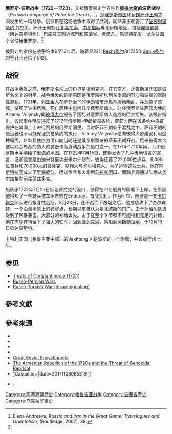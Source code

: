 {{Infobox military conflict
|partof=[[俄罗斯-波斯战争|俄罗斯-波斯战争]]
|image=
|caption=显示彼得大帝和他的军队在阿斯特拉罕港下船路线的地图，其上还标有战争期间主要战役的地点和日期。
|conflict=俄罗斯-波斯战争 (1722–1723)
|date=1722年6月18日－1723年9月12日
|place=[[北高加索|北高加索]]、[[南高加索|南高加索]]与[[伊朗|伊朗]]北部
|result=俄罗斯胜利<br>[[圣彼得堡条约_(1723)|圣彼得堡条约 (1723)]]<ref name="Mikaberidze850">''Treaty of St Petersburg (1723)'', Alexander Mikaberidze, '''Conflict and Conquest in the Islamic World: A Historical Encyclopedia''', Vol. I, ed. Alexander Mikaberidze, (ABC-CLIO, 2011), 850.</ref>
|territory=俄罗斯得到了[[傑爾賓特|傑爾賓特]]、[[巴库|巴库]]、[[希爾凡|希爾凡]]、[[吉蘭省|吉蘭省]]、[[馬贊德蘭省|馬贊德蘭省]]、[[戈尔甘|戈尔甘]]。所有的省份均在10-12年后归还给了波斯。
|casus=the [[沙皇|Tsar]]'s attempt to expand Russian influence in the [[裏海|Caspian]], [[北高加索|North Caucasus]], and [[南高加索|South Caucasus]] regions and to prevent its rival, the [[奥斯曼帝国|Ottoman Empire]], from territorial gains in the region at the expense of declining mutually neighboring [[萨非王朝|Safavid Persia]].
|combatant1={{flag|Russian Empire}}<br />
* [[Image:Flag_of_the_Cossack_Hetmanat.svg|25px]] [[哥萨克酋长国|哥萨克酋长国]]
[[File:Знамено_Картлі.gif|22px]] [[卡特利王国|卡特利王国]]<ref name=autogenerated3 >{{Cite web |url=http://bse.sci-lib.com/article088419.html |title=Персидский поход 1722-23 |accessdate=2016-11-01 |archive-date=2015-07-03 |archive-url=https://web.archive.org/web/20150703104706/http://bse.sci-lib.com/article088419.html |dead-url=no }}</ref><br />[[File:Coat_of_arms_of_Gyulistan.jpg|22px]] [[Melikdoms_of_Karabakh|Melikdoms of Karabakh]]与[[亚美尼亚人|亚美尼亚]] 联军<ref name=autogenerated10 >{{Cite web |url=http://www.bvahan.com/armenianway/aw/Melikstva_Xamsi/2.html |title=МЕЛИКСТВА ХАМСЫ<!-- Заголовок добавлен ботом --> |accessdate=2016-11-01 |archive-date=2017-04-20 |archive-url=https://web.archive.org/web/20170420025543/http://www.bvahan.com/armenianway/aw/Melikstva_Xamsi/2.html |dead-url=no }}</ref><br />[[File:Kabarda3.gif|22px]] [[卡巴爾達人|卡巴爾達]] (lesser and greater)<ref name=autogenerated6 /><br />[[卡爾梅克汗國|卡爾梅克汗國]]<ref name=autogenerated6 >{{cite web|url=http://adhist.kbsu.ru/book/7/7_2_2.htm|title=722|publisher=|accessdate=9 June 2015|archive-date=2016-03-04|archive-url=https://web.archive.org/web/20160304044112/http://adhist.kbsu.ru/book/7/7_2_2.htm|dead-url=no}}</ref><br />
[[Shamkhalate_of_Tarki|Shamkhalate of Tarki]]<ref name=autogenerated2 >{{cite web|url=http://kumukia.ru/modules.php?name=Pages&pa=showpage&pid=14|title=Кумыкский мир|publisher=|accessdate=9 June 2015|archive-date=2007-10-28|archive-url=https://web.archive.org/web/20071028052534/http://www.kumukia.ru/modules.php?name=Pages&pa=showpage&pid=14|dead-url=no}}</ref><br />
Tabasaran principality<ref name=autogenerated14 >{{cite web|url=http://www.lekia.ru/str43.html|title=lekia.ru|publisher=|accessdate=9 June 2015|archive-url=https://web.archive.org/web/20160304203359/http://www.lekia.ru/str43.html|archive-date=2016-03-04|dead-url=yes}}</ref><ref name=autogenerated15>{{Cite web |url=http://www.mrtabasaran.ru/settlement |title=Официальный сайт администрации Табасаранского района Населенные пункты<!-- Заголовок добавлен ботом --> |accessdate=2016-11-01 |archive-date=2012-11-14 |archive-url=https://web.archive.org/web/20121114080827/http://www.mrtabasaran.ru/settlement |dead-url=yes }}</ref>
|combatant2=[[Image:Safavid_Flag.svg|23px]] [[萨非王朝|萨非王朝]]<br /> [[File:Fictitious_Ottoman_flag_2.png|22px]] [[奥斯曼帝国|奥斯曼帝国]]<br />[[File:Flag_of_the_Lak_People_v2.svg|22px]] [[Gazikumukh_Khanate|Gazikumukh Khanate]]<br />[[File:Lezgian_flag.svg|22px]] [[列茲金斯坦|列茲金斯坦]]
|commander1={{flagicon|Russia}} [[彼得大帝|彼得大帝]]<br />{{flagicon|Russia}} [[Fyodor_Matveyevich_Apraksin|Fyodor Matveyevich Apraksin]]<br />{{flagicon|Russia}} [[Mikhail_Matyushkin|Mikhail Matyushkin]]<br />{{flagicon|Russia}} Ivan Matveevich the Red Faced<br />[[Image:Flag_of_the_Cossack_Hetmanat.svg|25px]][[Danylo_Apostol|Danylo Apostol]]<br />[[File:V6flag.JPG|22px]] [[Vakhtang_VI|Vakhtang VI]]<br />[[File:Coat_of_arms_of_Gyulistan.jpg|22px]] [[Davit_Bek|Davit Bek]]<ref name=autogenerated10 /><br />[[File:Armenian_Apostolic_Church_logo.svg|22px]] Isaiah Hasan Jalalyan<ref name=autogenerated10 /><br />[[File:Kabarda3.gif|22px]] Murza Cherkassky<ref name=autogenerated6 /><br />[[File:Kabarda3.gif|22px]] Aslan-Bek<ref name=autogenerated6 /><br />[[阿玉奇|阿玉奇]]<ref>Konstantin Nikolaevich Maksimov. [https://books.google.nl/books?id=SyogLC4SdRsC&pg=PA86&dq=ayuka+khan+russo-persian+war+1722&hl=nl&sa=X&ei=0jZ0VcfdFsut7gbsj4P4Ag&ved=0CCAQ6AEwAA#v=onepage&q=ayuka%20khan%20russo-persian%20war%201722&f=false ''Kalmykia in Russia's Past and Present National Policies and Administrative System''] {{Wayback|url=https://books.google.nl/books?id=SyogLC4SdRsC&pg=PA86&dq=ayuka+khan+russo-persian+war+1722&hl=nl&sa=X&ei=0jZ0VcfdFsut7gbsj4P4Ag&ved=0CCAQ6AEwAA#v=onepage&q=ayuka%20khan%20russo-persian%20war%201722&f=false |date=20160811030603 }} Central European University Press, 2008 ISBN 9639776173 p 86</ref><br />Adil-Giray<ref name=autogenerated2 /><br />Rustam-Qadi<ref name=autogenerated14 /><ref name=autogenerated15 /> 
|commander2=[[Image:Safavid_Flag.svg|22px]] [[沙阿|沙阿]] [[塔赫玛斯普二世|塔赫玛斯普二世]]<br />[[File:Fictitious_Ottoman_flag_2.png|22px]] [[艾哈迈德三世|艾哈迈德三世]]<br />Sultan Mahmoud Otemishsky<br />Ahmet Khan<br />[[Knyaz|Knyaz]] Aydemir<br />[[Knyaz|Knyaz]] Chopalav<br />[[File:Flag_of_the_Lak_People_v2.svg|22px]] Surkhay Garay Ibn Bey<br />[[File:Lezgian_flag.svg|22px]] Haji Davud Myushkyursky 
|strength1=俄罗斯士兵: 61,039<ref name="History of Iran">{{cite book |first1=William Bayne |last1=Fisher |first2=P. |last2=Avery |first3=G. R. G. |last3=Hambly |first4=C. |last4=Melville |url=https://books.google.com/books?id=H20Xt157iYUC&pg=PA321 |title=The Cambridge History of Iran |volume=7 |publisher=Cambridge University Press |year=1991 |isbn=978-0521200950 |access-date=2016-11-01 |archive-date=2016-05-29 |archive-url=https://web.archive.org/web/20160529063810/https://books.google.com/books?id=H20Xt157iYUC&pg=PA321 |dead-url=no }}</ref><br />哥萨克: 22,000<br />格鲁吉亚-亚美尼亚联军: 40,000
|strength2= Gholam士兵: 10,000<br />[[萨非王朝|萨非王朝]] Tofangchian士兵: 30,000<br />[[Tupchi,_Iran|Topchi Brigade]], [[奇茲爾巴什|奇茲爾巴什]]士兵: 30,000
|casualties1=36,664名士兵死亡<ref name="History of Iran" />
|casualties2= 未知
|}}
{{Campaignbox 俄羅斯－波斯戰爭}}

'''俄罗斯-波斯战争（1722－1723）'''，又被俄罗斯史学界称作'''[[彼得大帝|彼得大帝]]的波斯战役'''（''Persian campaign of Peter the Great''），<ref>Elena Andreeva, ''Russia and Iran in the Great Game: Travelogues and Orientalism'', (Routledge, 2007), 38.</ref>，是[[俄罗斯帝国|俄罗斯帝国]]和[[伊朗|伊朗]][[萨菲王朝|萨菲王朝]]之间发生的一场战争。俄罗斯在这场战争中取得了胜利，同萨菲王朝签订了[[圣彼得堡条约_(1723)|圣彼得堡条约 (1723)]]，萨菲王朝割让[[北高加索|北高加索]]、[[南高加索|南高加索]]与北伊朗地区，包括[[傑爾賓特|傑爾賓特]]（南[[达吉斯坦共和国|达吉斯坦]]州）、[[巴库|巴库]]及其附近城市和[[吉蘭省|吉蘭省]]、[[希爾凡|希爾凡]]、[[馬贊德蘭省|馬贊德蘭省]]、[[戈尔甘|戈尔甘]]四个省份给俄罗斯。<ref name="History of Iran" />

被割让的省份在战争结束9至12年后，随着1732年[[Resht条约|Resht条约]]和1735年[[Ganja条约|Ganja条约]]的签订归还给了伊朗。

==战役==
在战争爆发之前，俄罗斯名义上的边界是[[捷列克河|捷列克河]]，在其南方，[[Khanates_of_the_Caucasus|达吉斯坦汗国]]是波斯名义上的封臣。战争爆发的最终原因是俄罗斯扩张到东南部的野心和波斯的暂时性混乱。1721年，[[列茲金人|列茲金人]]在萨菲治下的伊朗城市[[沙馬基|沙馬基]]发动叛乱，并劫掠了该城，杀死了许多居民，死亡居民中包括几个俄罗斯商人{{sfn|Axworthy|2010|page=42}}{{sfn|Fisher|Avery|Hambly|Melville|1991|p=316}}。时任俄罗斯驻萨菲大使的Artemy Volynsky向[[彼得大帝|彼得大帝]]报告了叛乱对俄罗斯商人造成的巨大损失。{{sfn|Sicker|2001|page=48}}{{sfn|Fisher|Avery|Hambly|Melville|1991|p=316}}该报告指出，该起事件明显违反了1717年俄罗斯-伊朗贸易条约，萨菲方面在该条约中保证保护在其国土上进行贸易的俄罗斯国民。当时萨菲王朝处于混乱之中，萨菲王朝的统治者也不可能保证贸易条约的执行，Artemy Volynsky便向彼得大帝建议利用这种局面，以恢复秩序为借口向当时还是俄罗斯盟友的萨菲王朝开战。{{sfn|Sicker|2001|page=48}}{{sfn|Fisher|Avery|Hambly|Melville|1991|p=316}}后来彼得大帝便以对沙馬基的商人的袭击作为发动战争的借口之一。在1714-1720年间，几个俄罗斯水手测绘了[[里海|里海]]的地图。在1722年7月15日，彼得发表了几种当地语言的宣言，证明侵害是由迪米特里坎泰米尔计划的。彼得征募了22,000位步兵、9,000位骑兵和70,000人的[[哥薩克|哥薩克]]、[[鞑靼人|鞑靼人]]与[[卡尔梅克人|卡尔梅克人]]。为了运输这些士兵，他在[[阿斯特拉罕|阿斯特拉罕]]成立了[[里海舰队|里海舰队]]，运送步兵和火炮到[[苏拉克河|苏拉克河]]口，而骑兵则通过陆地从[[伏尔加格勒|伏尔加格勒]]前往[[莫兹多克|莫兹多克]]。

船队于1722年7月27日抵达苏拉克的港口，彼得在四名船员的帮助下上岸，在那里他得知了一些骑兵被车臣击败在Enderey，首战失利。作为回应，他派遣一支[[卡尔梅克人|卡尔梅克]]部队进行报复性远征。8月23日，在不战而下数城之后，他成功攻下了杰尔宾特，一个沿海平原上的狭窄点，长期以来被认为是北波斯的门户。由于补给船队遭受到了风暴袭击，大部分的补给丢失。由于在整个季节都不可能得到充足的补给，他在杰尔宾特留下了强大的驻军，回到[[捷列克河|捷列克河]]，乘船到[[阿斯特拉罕|阿斯特拉罕]]，于12月13日抵达[[莫斯科|莫斯科]]。

卡特利王国（格鲁吉亚中部）的Vakhtang VI是波斯的一个附庸，并曾被俘虏七年。

==参见==
* [[君士坦丁堡條約_(1724年)|Treaty of Constantinople (1724)]]
* [[Russo-Persian_Wars|Russo-Persian Wars]]
* [[俄土战争|Russo-Turkish War (disambiguation)]]

==參考文獻==
{{reflist}}

==參考來源==
* {{cite book|last1=Axworthy|first1=Michael|authorlink=Michael Axworthy|title=The Sword of Persia: Nader Shah, from Tribal Warrior to Conquering Tyrant|date=2010|publisher=I.B.Tauris|isbn=978-0857721938|ref=harv}}
* {{cite book | last1 = Fisher | first1 = William Bayne | last2 = Avery | first2 = P. | last3 = Hambly | first3 = G. R. G | last4 = Melville | first4 = C. | title = The Cambridge History of Iran | volume = 7 | url = https://books.google.nl/books?id=H20Xt157iYUC&dq=agha+muhammad+khan+invade+georgia&hl=nl&source=gbs_navlinks_s | publisher = [[劍橋大學出版社|Cambridge University Press]] | location = Cambridge | year = 1991 | isbn = 978-0521200950 | ref = harv | access-date = 2016-11-01 | archive-date = 2017-02-05 | archive-url = https://web.archive.org/web/20170205180156/https://books.google.nl/books?id=H20Xt157iYUC&dq=agha+muhammad+khan+invade+georgia&hl=nl&source=gbs_navlinks_s | dead-url = no }}
* {{cite book|last1=Matthee|first1=Rudolph P.|title=The Pursuit of Pleasure: Drugs and Stimulants in Iranian History, 1500-1900|date=2005|publisher=Princeton University Press|isbn=978-0691118550|ref=harv}}
* {{cite book|last1=Sicker|first1=Martin|title=The Islamic World in Decline: From the Treaty of Karlowitz to the Disintegration of the Ottoman Empire|url=https://archive.org/details/islamicworldinde0000sick|date=2001|publisher=Greenwood Publishing Group|isbn=978-0275968915|ref=harv}}
*[http://www.cultinfo.ru/fulltext/1/001/008/088/419.htm Great Soviet Encyclopedia]{{Wayback|url=http://www.cultinfo.ru/fulltext/1/001/008/088/419.htm |date=20110514224403 }} {{ru icon}}
*[http://www.hayq.org/book/rebellion/ The Armenian Rebellion of the 1720s and the Threat of Genocidal Reprisal]{{Wayback|url=http://www.hayq.org/book/rebellion/ |date=20170425014711 }}
*[http://users.erols.com/mwhite28/wars18c.htm#7YrW|Casualties]{{Wayback|url=http://users.erols.com/mwhite28/wars18c.htm#7YrW{{!}}Casualties |date=20171108085319 }}
* {{citation |last=Dunlop |first=John B. |date=1998 |title=Russia Confronts Chechnya: Roots of a Separatist Conflict |publisher=Cambridge University Press |location=[[劍橋|Cambridge]] |isbn=0-521-63619-1 }}.

{{DEFAULTSORT:俄罗斯-波斯战争 (1722-23)}}
[[Category:阿塞拜疆歷史|Category:阿塞拜疆歷史]]
[[Category:格鲁吉亚战争|Category:格鲁吉亚战争]]
[[Category:吉蘭省歷史|Category:吉蘭省歷史]]
[[Category:乌克兰军事史|Category:乌克兰军事史]]